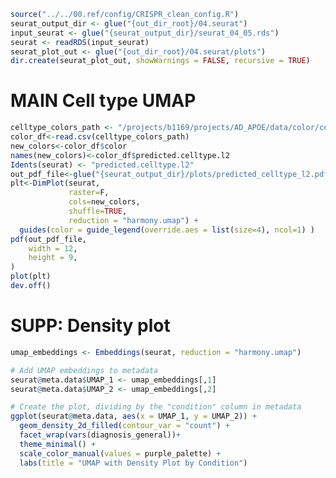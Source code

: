 ```r
source("../../00.ref/config/CRISPR_clean_config.R")
seurat_output_dir <- glue("{out_dir_root}/04.seurat")
input_seurat <- glue("{seurat_output_dir}/seurat_04_05.rds")
seurat <- readRDS(input_seurat)
seurat_plot_out <- glue("{out_dir_root}/04.seurat/plots")
dir.create(seurat_plot_out, showWarnings = FALSE, recursive = TRUE)
```


# MAIN Cell type UMAP
```r
celltype_colors_path <- "/projects/b1169/projects/AD_APOE/data/color/celltype_color_map.csv"
color_df<-read.csv(celltype_colors_path)
new_colors<-color_df$color
names(new_colors)<-color_df$predicted.celltype.l2
Idents(seurat) <- "predicted.celltype.l2"
out_pdf_file<-glue("{seurat_output_dir}/plots/predicted_celltype_l2.pdf")
plt<-DimPlot(seurat,
             raster=F,
             cols=new_colors,
             shuffle=TRUE,
             reduction = "harmony.umap") +
  guides(color = guide_legend(override.aes = list(size=4), ncol=1) )
pdf(out_pdf_file,
    width = 12,
    height = 9,
)
plot(plt)
dev.off()


```

# SUPP: Density plot 
```r
umap_embeddings <- Embeddings(seurat, reduction = "harmony.umap")

# Add UMAP embeddings to metadata
seurat@meta.data$UMAP_1 <- umap_embeddings[,1]
seurat@meta.data$UMAP_2 <- umap_embeddings[,2]

# Create the plot, dividing by the "condition" column in metadata
ggplot(seurat@meta.data, aes(x = UMAP_1, y = UMAP_2)) +
  geom_density_2d_filled(contour_var = "count") + 
  facet_wrap(vars(diagnosis_general))+
  theme_minimal() +
  scale_color_manual(values = purple_palette) +
  labs(title = "UMAP with Density Plot by Condition")

```


